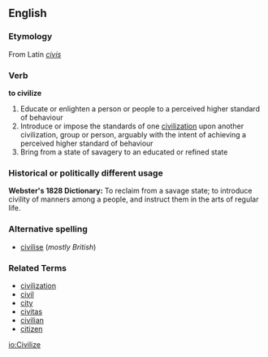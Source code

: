 ==English==
===Etymology===
From Latin ''[[civis]]''

===Verb===
'''to civilize'''
# Educate or enlighten a person or people to a perceived higher standard of behaviour
# Introduce or impose the standards of one [[civilization]] upon another civilization, group or person, arguably with the intent of achieving a perceived higher standard of behaviour
# Bring from a state of savagery to an educated or refined state
=== Historical or politically different usage ===
<b>Webster's 1828 Dictionary:</b>  To reclaim from a savage state; to introduce civility of manners among a people, and instruct them in the arts of regular life.
===Alternative spelling===
*[[civilise]] (''mostly British'')
===Related Terms===
*[[civilization]]
*[[civil]]
*[[city]]
*[[civitas]]
*[[civilian]]
*[[citizen]]

[[io:Civilize]]